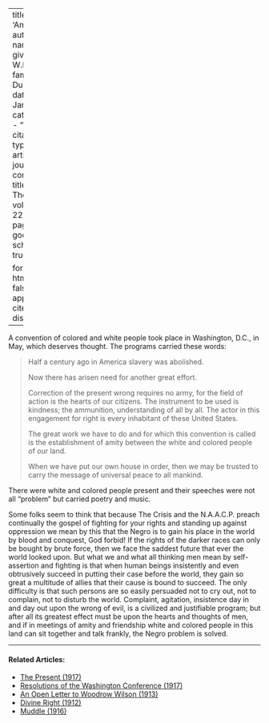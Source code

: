 
---
title: 'Amity'
author:
  - name:
      given: W.E.B.
      family: Du Bois
date: Jan. 1921
categories: 
  - ""
citation: 
  type: article-journal
  container-title: The Crisis
  volume: 22
  issue: 3
  page: 101
google-scholar: true

format:
  html:
    toc: false
    appendix-cite-as: display
---



A convention of colored and white people took place in Washington, D.C., in May, which deserves thought. The programs carried these words: 

> Half a century ago in America slavery was abolished.     <p> Now there has arisen need for another great effort.    <p>Correction of the present wrong requires no army, for the field of action is the hearts of our citizens. The instrument to be used is kindness; the ammunition, understanding of all by all. The actor in this engagement for right is every inhabitant of these United States.    <p>The great work we have to do and for which this convention is called is the establishment of amity between the white and colored people of our land.    <p> When we have put our own house in order, then we may be trusted to carry the message of universal peace to all mankind.

There were white and colored people present and their speeches were not all "problem" but carried poetry and music. 

Some folks seem to think that because <span class="small-caps">The Crisis</span> and the N.A.A.C.P. preach continually the gospel of fighting for your rights and standing up against oppression we mean by this that the Negro is to gain his place in the world by blood and conquest, God forbid! If the rights of the darker races can only be bought by brute force, then we face the saddest future that ever the world looked upon. But what we and what all thinking men mean by self-assertion and fighting is that when human beings insistently and even obtrusively succeed in putting their case before the world, they gain so great a multitude of allies that their cause is bound to succeed. The only difficulty is that such persons are so easily persuaded not to cry out, not to complain, not to disturb the world. Complaint, agitation, insistence day in and day out upon the wrong of evil, is a civilized and justifiable program; but after all its greatest effect must be upon the hearts and thoughts of men, and if in meetings of amity and friendship white and colored people in this land can sit together and talk frankly, the Negro problem is solved.

<!-- Similar articles start here -->

<hr>
#### Related Articles:

* [The Present (1917)](/Volumes/14/04/present.html)
* [Resolutions of the Washington Conference (1917)](/Volumes/14/02/resolutions.html)
* [An Open Letter to Woodrow Wilson (1913)](/Volumes/05/05/open_letter.html)
* [Divine Right (1912)](/Volumes/03/05/divine_right.html)
* [Muddle (1916)](/Volumes/13/02/muddle.html)

<!-- Similar articles end here -->